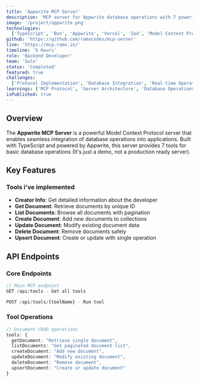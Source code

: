 ```yaml
---
title: 'Appwrite MCP Server'
description: 'MCP server for Appwrite database operations with 7 powerful tools.'
image: '/project/appwrite.png'
technologies:
  ['TypeScript', 'Bun', 'Appwrite', 'Vercel', 'Zod', 'Model Context Protocol']
github: 'https://github.com/ramxcodes/mcp-server'
live: 'https://mcp.ramx.in/'
timeline: '5 Hours'
role: 'Backend Developer'
team: 'Solo'
status: 'Completed'
featured: true
challenges:
  ['Protocol Implementation', 'Database Integration', 'Real-time Operations']
learnings: ['MCP Protocol', 'Server Architecture', 'Database Operations']
isPublished: true
---
```


## Overview

The **Appwrite MCP Server** is a powerful Model Context Protocol server that enables seamless integration of database operations into applications. Built with TypeScript and powered by Appwrite, this server provides 7 tools for basic database operations (It's just a demo, not a production ready server).

## Key Features

### **Tools i've implemented**

- **Creator Info**: Get detailed information about the developer
- **Get Document**: Retrieve documents by unique ID
- **List Documents**: Browse all documents with pagination
- **Create Document**: Add new documents to collections
- **Update Document**: Modify existing document data
- **Delete Document**: Remove documents safely
- **Upsert Document**: Create or update with single operation

## API Endpoints

### **Core Endpoints**

```typescript
// Main MCP endpoint
GET /api/tools - Get all tools

POST /api/tools/{toolName} - Run tool
```

### **Tool Operations**

```typescript
// Document CRUD operations
tools: {
  getDocument: "Retrieve single document",
  listDocuments: "Get paginated document list",
  createDocument: "Add new document",
  updateDocument: "Modify existing document",
  deleteDocument: "Remove document",
  upsertDocument: "Create or update document"
}
```